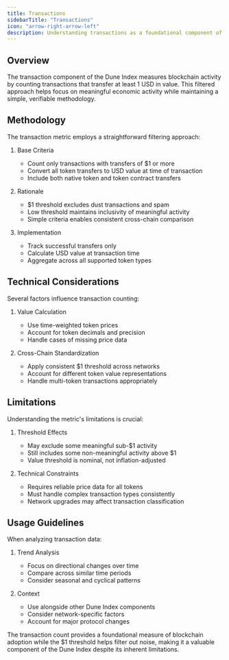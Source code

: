 ```yaml
---
title: Transactions
sidebarTitle: "Transactions"
icon: "arrow-right-arrow-left"
description: Understanding transactions as a foundational component of the Dune Index
---
```


## Overview

The transaction component of the Dune Index measures blockchain activity by counting transactions that transfer at least 1 USD in value. This filtered approach helps focus on meaningful economic activity while maintaining a simple, verifiable methodology.

## Methodology

The transaction metric employs a straightforward filtering approach:

1. Base Criteria
   - Count only transactions with transfers of $1 or more
   - Convert all token transfers to USD value at time of transaction
   - Include both native token and token contract transfers

2. Rationale
   - $1 threshold excludes dust transactions and spam
   - Low threshold maintains inclusivity of meaningful activity
   - Simple criteria enables consistent cross-chain comparison

3. Implementation
   - Track successful transfers only
   - Calculate USD value at transaction time
   - Aggregate across all supported token types

## Technical Considerations

Several factors influence transaction counting:

1. Value Calculation
   - Use time-weighted token prices
   - Account for token decimals and precision
   - Handle cases of missing price data

2. Cross-Chain Standardization
   - Apply consistent $1 threshold across networks
   - Account for different token value representations
   - Handle multi-token transactions appropriately

## Limitations

Understanding the metric's limitations is crucial:

1. Threshold Effects
   - May exclude some meaningful sub-$1 activity
   - Still includes some non-meaningful activity above $1
   - Value threshold is nominal, not inflation-adjusted

2. Technical Constraints
   - Requires reliable price data for all tokens
   - Must handle complex transaction types consistently
   - Network upgrades may affect transaction classification

## Usage Guidelines

When analyzing transaction data:

1. Trend Analysis
   - Focus on directional changes over time
   - Compare across similar time periods
   - Consider seasonal and cyclical patterns

2. Context
   - Use alongside other Dune Index components
   - Consider network-specific factors
   - Account for major protocol changes

The transaction count provides a foundational measure of blockchain adoption while the $1 threshold helps filter out noise, making it a valuable component of the Dune Index despite its inherent limitations.
